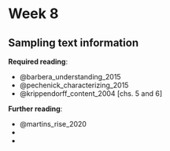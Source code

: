 # Week 8

## Sampling text information

**Required reading**:

- @barbera_understanding_2015
- @pechenick_characterizing_2015
- @krippendorff_content_2004 [chs. 5 and 6]

**Further reading**:

- @martins_rise_2020
- 
- 